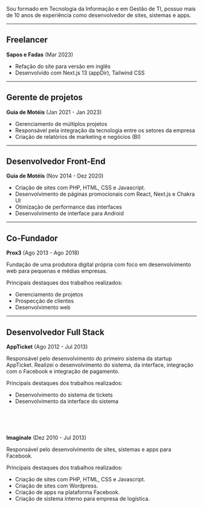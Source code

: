 Sou formado em Tecnologia da Informação e em Gestão de TI, possuo mais de 10 anos de experiência como desenvolvedor de sites, sistemas e apps.

---

## Freelancer

**Sapos e Fadas** (Mar 2023)

- Refação do site para versão em inglês
- Desenvolvido com Next.js 13 (appDir), Tailwind CSS

---

## Gerente de projetos

**Guia de Motéis** (Jan 2021 - Jan 2023)

- Gerenciamento de múltiplos projetos
- Responsável pela integração da tecnologia entre os setores da empresa
- Criação de relatórios de marketing e negócios (BI)

---

## Desenvolvedor Front-End

**Guia de Motéis** (Nov 2014 - Dez 2020)

- Criação de sites com PHP, HTML, CSS e Javascript.
- Desenvolvimento de páginas promocionais com React, Next.js e Chakra UI
- Otimização de performance das interfaces
- Desenvolvimento de interface para Android

---

## Co-Fundador

**Prox3** (Ago 2013 - Ago 2018)

Fundação de uma produtora digital própria com foco em desenvolvimento web para pequenas e médias empresas.

Principais destaques dos trabalhos realizados:

- Gerenciamento de projetos
- Prospecção de clientes
- Desenvolvimento web

---

## Desenvolvedor Full Stack

**AppTicket** (Ago 2012 - Jul 2013)

Responsável pelo desenvolvimento do primeiro sistema da startup AppTicket. Realizei o desenvolvimento do sistema, da interface, integração com o Facebook e integração de pagamento.

Principais destaques dos trabalhos realizados:

- Desenvolvimento do sistema de tickets
- Desenvolvimento da interface do sistema

<br />
<br />
<br />

**Imaginale** (Dez 2010 - Jul 2013)

Responsável pelo desenvolvimento de sites, sistemas e apps para Facebook.

Principais destaques dos trabalhos realizados:

- Criação de sites com PHP, HTML, CSS e Javascript.
- Criação de sites com Wordpress.
- Criação de apps na plataforma Facebook.
- Criação de sistema interno para empresa de logística.
